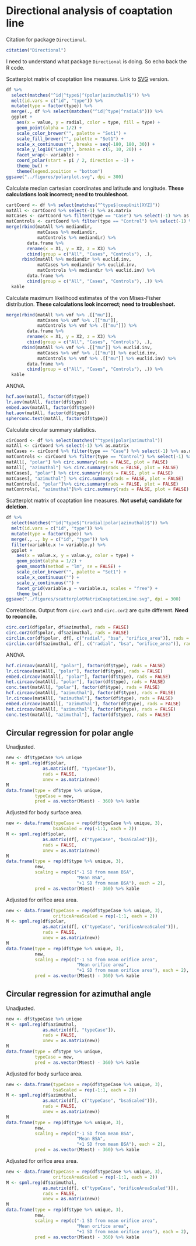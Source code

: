 # Directional analysis of coaptation line

Citation for package `Directional`.

```r
citation("Directional")
```

I need to understand what package `Directional` is doing.
So echo back the R code.

Scatterplot matrix of coaptation line measures.
Link to [SVG](../figures/polarplot.svg) version.

```r
df %>%
  select(matches("^id|^type$|^(polar|azimuthal)$")) %>%
  melt(id.vars = c("id", "type")) %>% 
  mutate(type = factor(type)) %>% 
  merge(., df %>% select(matches("^id|^type|^radial$"))) %>% 
  ggplot +
    aes(x = value, y = radial, color = type, fill = type) +
    geom_point(alpha = 1/2) +
    scale_color_brewer("", palette = "Set1") +
    scale_fill_brewer("", palette = "Set1") +
    scale_x_continuous("", breaks = seq(-180, 180, 30)) +
    scale_y_log10("Length", breaks = c(5, 10, 20)) +
    facet_wrap(~ variable) +
    coord_polar(start = pi / 2, direction = -1) +
    theme_bw() +
    theme(legend.position = "bottom")
ggsave("../figures/polarplot.svg", dpi = 300)
```

Calculate median cartesian coordinates and latitude and longitude.
**These calculations look incorrect; need to troubleshoot.**

```r
cartCoord <- df %>% select(matches("^type$|coapUnit[XYZ]"))
matAll <- cartCoord %>% select(-1) %>% as.matrix
matCases <- cartCoord %>% filter(type == "Case") %>% select(-1) %>% as.matrix
matControls <- cartCoord %>% filter(type == "Control") %>% select(-1) %>% as.matrix
merge(rbind(matAll %>% mediandir,
            matCases %>% mediandir,
            matControls %>% mediandir) %>%
        data.frame %>%
        rename(x = X1, y = X2, z = X3) %>%
        cbind(group = c("All", "Cases", "Controls"), .),
      rbind(matAll %>% mediandir %>% euclid.inv,
            matCases %>% mediandir %>% euclid.inv,
            matControls %>% mediandir %>% euclid.inv) %>%
        data.frame %>%
        cbind(group = c("All", "Cases", "Controls"), .)) %>% 
  kable
```

Calculate maximum likelihood estimates of the von Mises-Fisher distribution.
**These calculations look incorrect; need to troubleshoot.**

```r
merge(rbind(matAll %>% vmf %>% .[["mu"]],
            matCases %>% vmf %>% .[["mu"]],
            matControls %>% vmf %>% .[["mu"]]) %>%
        data.frame %>% 
        rename(x = X1, y = X2, z = X3) %>% 
        cbind(group = c("All", "Cases", "Controls"), .),
      rbind(matAll %>% vmf %>% .[["mu"]] %>% euclid.inv,
            matCases %>% vmf %>% .[["mu"]] %>% euclid.inv,
            matControls %>% vmf %>% .[["mu"]] %>% euclid.inv) %>%
        data.frame %>% 
        cbind(group = c("All", "Cases", "Controls"), .)) %>% 
  kable
```

ANOVA.

```r
hcf.aov(matAll, factor(df$type))
lr.aov(matAll, factor(df$type))
embed.aov(matAll, factor(df$type))
het.aov(matAll, factor(df$type))
spherconc.test(matAll, factor(df$type))
```

Calculate circular summary statistics.

```r
cirCoord <- df %>% select(matches("^type$|polar|azimuthal"))
matAll <- cirCoord %>% select(-1) %>% as.matrix
matCases <- cirCoord %>% filter(type == "Case") %>% select(-1) %>% as.matrix
matControls <- cirCoord %>% filter(type == "Control") %>% select(-1) %>% as.matrix
matAll[, "polar"] %>% circ.summary(rads = FALSE, plot = FALSE)
matAll[, "azimuthal"] %>% circ.summary(rads = FALSE, plot = FALSE)
matCases[, "polar"] %>% circ.summary(rads = FALSE, plot = FALSE)
matCases[, "azimuthal"] %>% circ.summary(rads = FALSE, plot = FALSE)
matControls[, "polar"]%>% circ.summary(rads = FALSE, plot = FALSE)
matControls[, "azimuthal"]%>% circ.summary(rads = FALSE, plot = FALSE)
```

Scatterplot matrix of coaptation line measures.
**Not useful; candidate for deletion.** 
 
```r
df %>% 
  select(matches("^id|^type$|^(radial|polar|azimuthal)$")) %>% 
  melt(id.vars = c("id", "type")) %>%  
  mutate(type = factor(type)) %>%  
  merge(., ., by = c("id", "type")) %>%  
  filter(variable.x != variable.y) %>%  
  ggplot + 
    aes(x = value.x, y = value.y, color = type) + 
    geom_point(alpha = 1/2) + 
    geom_smooth(method = "lm", se = FALSE) + 
    scale_color_brewer("", palette = "Set1") + 
    scale_x_continuous("") + 
    scale_y_continuous("") + 
    facet_grid(variable.y ~ variable.x, scales = "free") + 
    theme_bw() 
ggsave("../figures/scatterplotMatrixCoaptationLine.svg", dpi = 300) 
``` 
 
Correlations.
Output from `circ.cor1` and `circ.cor2` are quite different.
**Need to reconcile.**

```r
circ.cor1(df$polar, df$azimuthal, rads = FALSE)
circ.cor2(df$polar, df$azimuthal, rads = FALSE)
circlin.cor(df$polar, df[, c("radial", "bsa", "orifice_area")], rads = FALSE)
circlin.cor(df$azimuthal, df[, c("radial", "bsa", "orifice_area")], rads = FALSE)
```

ANOVA.

```r
hcf.circaov(matAll[, "polar"], factor(df$type), rads = FALSE)
lr.circaov(matAll[, "polar"], factor(df$type), rads = FALSE)
embed.circaov(matAll[, "polar"], factor(df$type), rads = FALSE)
het.circaov(matAll[, "polar"], factor(df$type), rads = FALSE)
conc.test(matAll[, "polar"], factor(df$type), rads = FALSE)
hcf.circaov(matAll[, "azimuthal"], factor(df$type), rads = FALSE)
lr.circaov(matAll[, "azimuthal"], factor(df$type), rads = FALSE)
embed.circaov(matAll[, "azimuthal"], factor(df$type), rads = FALSE)
het.circaov(matAll[, "azimuthal"], factor(df$type), rads = FALSE)
conc.test(matAll[, "azimuthal"], factor(df$type), rads = FALSE)
```


## Circular regression for polar angle

Unadjusted.

```r
new <- df$typeCase %>% unique
M <- spml.reg(df$polar, 
              as.matrix(df[, "typeCase"]), 
              rads = FALSE, 
              xnew = as.matrix(new))
M
data.frame(type = df$type %>% unique, 
           typeCase = new,
           pred = as.vector(M$est) - 360) %>% kable
```

Adjusted for body surface area.

```r
new <- data.frame(typeCase = rep(df$typeCase %>% unique, 3), 
                  bsaScaled = rep(-1:1, each = 2))
M <- spml.reg(df$polar, 
              as.matrix(df[, c("typeCase", "bsaScaled")]), 
              rads = FALSE, 
              xnew = as.matrix(new))
M
data.frame(type = rep(df$type %>% unique, 3),
           new,
           scaling = rep(c("-1 SD from mean BSA",
                           "Mean BSA",
                           "+1 SD from mean BSA"), each = 2),
           pred = as.vector(M$est) - 360) %>% kable
```

Adjusted for orifice area area.

```r
new <- data.frame(typeCase = rep(df$typeCase %>% unique, 3), 
                  orificeAreaScaled = rep(-1:1, each = 2))
M <- spml.reg(df$polar, 
              as.matrix(df[, c("typeCase", "orificeAreaScaled")]), 
              rads = FALSE, 
              xnew = as.matrix(new))
M
data.frame(type = rep(df$type %>% unique, 3),
           new,
           scaling = rep(c("-1 SD from mean orifice area",
                           "Mean orifice area",
                           "+1 SD from mean orifice area"), each = 2),
           pred = as.vector(M$est) - 360) %>% kable
```


## Circular regression for azimuthal angle

Unadjusted.

```r
new <- df$typeCase %>% unique
M <- spml.reg(df$azimuthal, 
              as.matrix(df[, "typeCase"]), 
              rads = FALSE, 
              xnew = as.matrix(new))
M
data.frame(type = df$type %>% unique, 
           typeCase = new,
           pred = as.vector(M$est) - 360) %>% kable
```

Adjusted for body surface area.

```r
new <- data.frame(typeCase = rep(df$typeCase %>% unique, 3), 
                  bsaScaled = rep(-1:1, each = 2))
M <- spml.reg(df$azimuthal, 
              as.matrix(df[, c("typeCase", "bsaScaled")]), 
              rads = FALSE, 
              xnew = as.matrix(new))
M
data.frame(type = rep(df$type %>% unique, 3),
           new,
           scaling = rep(c("-1 SD from mean BSA",
                           "Mean BSA",
                           "+1 SD from mean BSA"), each = 2),
           pred = as.vector(M$est) - 360) %>% kable
```

Adjusted for orifice area area.

```r
new <- data.frame(typeCase = rep(df$typeCase %>% unique, 3), 
                  orificeAreaScaled = rep(-1:1, each = 2))
M <- spml.reg(df$azimuthal, 
              as.matrix(df[, c("typeCase", "orificeAreaScaled")]), 
              rads = FALSE, 
              xnew = as.matrix(new))
M
data.frame(type = rep(df$type %>% unique, 3),
           new,
           scaling = rep(c("-1 SD from mean orifice area",
                           "Mean orifice area",
                           "+1 SD from mean orifice area"), each = 2),
           pred = as.vector(M$est) - 360) %>% kable
```
